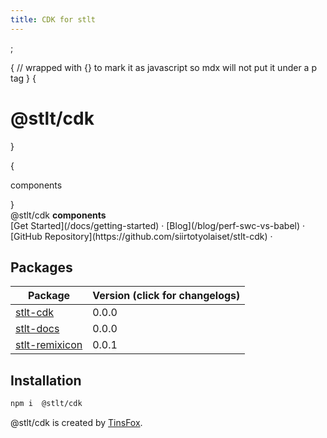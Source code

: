 ```yaml
---
title: CDK for stlt
---
```



<style jsx global>{`
  body {
    background-image: radial-gradient(#ddd 1px, transparent 0), radial-gradient(#ddd
          1px, transparent 0);
    background-position: 0 0, 25px 25px;
    background-size: 50px 50px;
  }
  .dark body {
    background-image: radial-gradient(#333 1px, transparent 0), radial-gradient(#333
          1px, transparent 0);
  }
`}</style>;

{
// wrapped with {} to mark it as javascript so mdx will not put it under a p tag
}
{<h1 className="text-center font-extrabold md:text-5xl mt-8">@stlt/cdk</h1>}

<div className="mx-auto max-w-full w-[880px] text-center px-4 my-10">
  {<p className="text-lg mb-2 text-gray-600 md:!text-2xl">components</p>}
</div>

<Callout emoji="🏎">
  @stlt/cdk <strong>components</strong>
</Callout>


<div className="mt-16 mb-20 text-center">
  [Get Started](/docs/getting-started) · [Blog](/blog/perf-swc-vs-babel) ·
  [GitHub Repository](https://github.com/siirtotyolaiset/stlt-cdk) ·
</div>

## Packages

| Package                                  | Version (click for changelogs) |
|------------------------------------------|--------------------------------|
| [stlt-cdk](package/stlt-cdk)             | 0.0.0                          |
| [stlt-docs](package/stlt-docs)           | 0.0.0                          |
| [stlt-remixicon](package/stlt-remixicon) | 0.0.1                          |

## Installation

```bash
npm i  @stlt/cdk
```

@stlt/cdk is created by [TinsFox](https://github.com/TinsFox).
